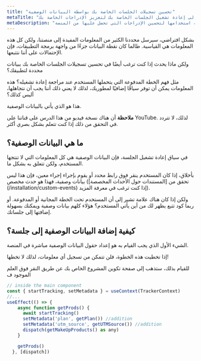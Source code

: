 ```yaml
---
title: "تحسين تسجيلات الجلسات الخاصة بك بواسطة البيانات الوصفية"
metaTitle: "إضافة البيانات الوصفية إلى إعادة تشغيل الجلسات الخاصة بك لتعزيز الإدراجات الخاصة بك"
metaDescription: "تعلم كيفية إضافة البيانات الوصفية إلى إعادة تشغيل الجلسات الخاصة بك وكيفية استخدامها لتحسين الإدراجات التي تحصل عليها من المنصة"
---
```


<YoutubeVideo title="مشاهدة كيفية استخدام إرسال البيانات الوصفية من تطبيق Next.js الخاص بك"
  description="إذا كنت لا تحب قراءة، فيمكنك اتباع هذا الدرس الفيديوي الذي يوضح لك كيفية إرسال البيانات الوصفية من تطبيقك إلى منصة OpenReplay"
  videoURL="https://www.youtube.com/watch?v=ITcJCeKWQGU"
  />

بشكل افتراضي، سيرسل محددنا الكثير من المعلومات المفيدة إلى منصتنا، ولكن كل هذه المعلومات هي القياسية. طالما كان نقطة البيانات جزءًا من واجهة برمجة التطبيقات، فإن الإحتمالات على أننا نتتبعها.

ولكن ماذا يحدث إذا كنت ترغب أيضًا في تحسين تسجيلات الجلسات الخاصة بك ببيانات محددة لتطبيقك؟

مثل فهم الخطة المدفوعة التي يتحملها المستخدم عند مراجعة إعادة تشغيله؟ هذه المعلومات يمكن أن توفر سياقًا إضافيًا لمطوريك، لذلك لا يعني ذلك أننا يجب أن نتجاهلها، أليس كذلك؟

هذا هو الذي يأتي بالبيانات الوصفية.

**ملاحظة** أن هناك نسخة فيديو من هذا الدرس على قناتنا على YouTube. لذلك، لا تتردد في التحقق من ذلك إذا كنت تتعلم بشكل بصري أكثر.

## ما هي البيانات الوصفية؟

في سياق إعادة تشغيل الجلسة، فإن البيانات الوصفية هي كل المعلومات التي لا تنتجها المستخدم، ولكن تتعلق به بشكل ما.

بأخلاق، إذا كان المستخدم ينقر فوق رابط محدد أو يقوم بإجراء إجراء معين، فإن هذا ليس بيانات وصفية، فهذا هو حدث مخصص (تحقق من [المستندات حول الأحداث المخصصة] (/installation/custom-events) إذا كنت ترغب في معرفة المزيد).

ولكن إذا كان هناك علامة تشير إلى أن المستخدم تحت الخطة المجانية أو المدفوعة. أو ربما كود تتبع يظهر لك من أين يأتي المستخدم؟ هؤلاء كلهم بيانات وصفية ويمكنك بسهولة إضافتها إلى جلساتك.

## كيفية إضافة البيانات الوصفية إلى جلسة؟

الشيء الأول الذي يجب القيام به هو إعداد حقول البيانات الوصفية مباشرة في المنصة.

إذا تخطيت هذه الخطوة، فلن تتمكن من تسجيل أي معلومات، لذلك لا تخطها!

للقيام بذلك، ستذهب إلى صفحة تكوين المشروع الخاص بك عن طريق النقر فوق العلم الموجود ف
```jsx
// inside the main component
const { startTracking, setMetadata } = useContext(TrackerContext)
//...
useEffect(() => {
    async function getProds() {
      await startTracking()
      setMetadata('plan', getPlan()) //addition 
      setMetadata('utm_source', getUTMSource()) //addition
      dispatch(getMakeUpProducts() as any)
    }

    getProds()
  }, [dispatch])
```
